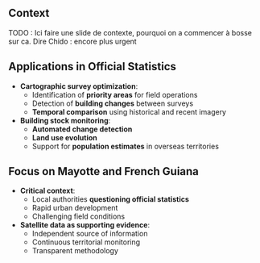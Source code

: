 ## Context

TODO : Ici faire une slide de contexte, pourquoi on a commencer à bosse sur ca. Dire Chido : encore plus urgent


## Applications in Official Statistics

- [**Cartographic survey optimization**]{.orange}:
  - Identification of [**priority areas**]{.blue2} for field operations
  - Detection of [**building changes**]{.blue2} between surveys
  - [**Temporal comparison**]{.blue2} using historical and recent imagery

- [**Building stock monitoring**]{.orange}:
  - [**Automated change detection**]{.blue2}
  - [**Land use evolution**]{.blue2}
  - Support for [**population estimates**]{.blue2} in overseas territories

## Focus on Mayotte and French Guiana

- [**Critical context**]{.orange}:
  - Local authorities [**questioning official statistics**]{.blue2}
  - Rapid urban development
  - Challenging field conditions

- [**Satellite data as supporting evidence**]{.orange}:
  - Independent source of information
  - Continuous territorial monitoring
  - Transparent methodology